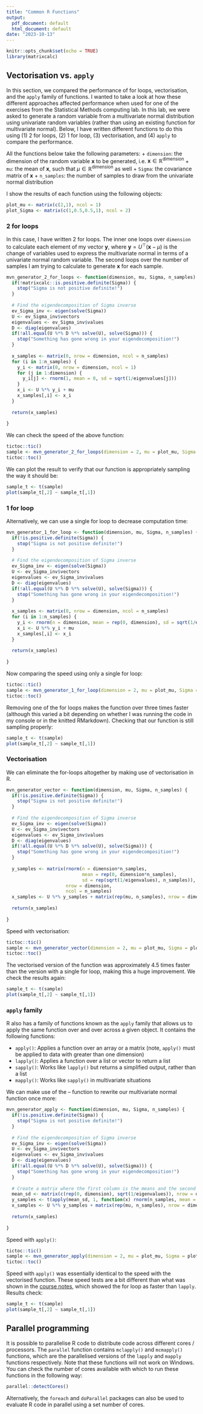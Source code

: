 ```yaml
---
title: "Common R Functions"
output:
  pdf_document: default
  html_document: default
date: "2023-10-13"
---
```


```r
knitr::opts_chunk$set(echo = TRUE)
library(matrixcalc)
```

## Vectorisation vs. `apply`

In this section, we compared the performance of for loops, vectorisation, and the `apply` family of functions. I wanted to take a look at how these different approaches affected performance when used for one of the exercises from the Statistical Methods computing lab. In this lab, we were asked to generate a random variable from a multivariate normal distribution using univariate random variables (rather than using an existing function for multivariate normal). Below, I have written different functions to do this using (1) 2 for loops, (2) 1 for loop, (3) vectorisation, and (4) `apply` to compare the performance.

All the functions below take the following parameters:
+ `dimension`: the dimension of the random variable $\textbf{x}$ to be generated, i.e. $\textbf{x} \in \mathbb{R}^\text{dimension}$
+ `mu`: the mean of $\textbf{x}$, such that $\mu \in \mathbb{R}^\text{dimension}$ as well
+ `Sigma`: the covariance matrix of $\textbf{x}$
+ `n_samples`: the number of samples to draw from the univariate normal distribution

I show the results of each function using the following objects:

```r
plot_mu <- matrix(c(2,1), ncol = 1)
plot_Sigma <- matrix(c(1,0.5,0.5,1), ncol = 2)
```


### 2 for loops

In this case, I have written 2 for loops. The inner one loops over `dimension` to calculate each element of my vector $\textbf{y}$, where $\textbf{y} = U^\top(\textbf{x} - \mu)$ is the change of variables used to express the multivariate normal in terms of a univariate normal random variable. The second loops over the number of samples I am trying to calculate to generate $\textbf{x}$ for each sample.

```r
mvn_generator_2_for_loops <- function(dimension, mu, Sigma, n_samples) {
  if(!matrixcalc::is.positive.definite(Sigma)) {
    stop("Sigma is not positive definite!")
  }
  
  # Find the eigendecomposition of Sigma inverse
  ev_Sigma_inv <- eigen(solve(Sigma))
  U <- ev_Sigma_inv$vectors
  eigenvalues <- ev_Sigma_inv$values
  D <- diag(eigenvalues)
  if(!all.equal(U %*% D %*% solve(U), solve(Sigma))) {
    stop("Something has gone wrong in your eigendecomposition!")
  }
  
  x_samples <- matrix(0, nrow = dimension, ncol = n_samples)
  for (i in 1:n_samples) {
    y_i <- matrix(0, nrow = dimension, ncol = 1)
    for (j in 1:dimension) {
      y_i[j] <- rnorm(1, mean = 0, sd = sqrt(1/eigenvalues[j]))
    }
    x_i <- U %*% y_i + mu
    x_samples[,i] <- x_i
  }
  
  return(x_samples)
  
}
```

We can check the speed of the above function:

```r
tictoc::tic()
sample <- mvn_generator_2_for_loops(dimension = 2, mu = plot_mu, Sigma = plot_Sigma, n_samples = 10000)
tictoc::toc()
```

We can plot the result to verify that our function is appropriately sampling the way it should be:

```r
sample_t <- t(sample)
plot(sample_t[,2] ~ sample_t[,1])
```

### 1 for loop

Alternatively, we can use a single for loop to decrease computation time:

```r
mvn_generator_1_for_loop <- function(dimension, mu, Sigma, n_samples) {
  if(!is.positive.definite(Sigma)) {
    stop("Sigma is not positive definite!")
  }
  
  # Find the eigendecomposition of Sigma inverse
  ev_Sigma_inv <- eigen(solve(Sigma))
  U <- ev_Sigma_inv$vectors
  eigenvalues <- ev_Sigma_inv$values
  D <- diag(eigenvalues)
  if(!all.equal(U %*% D %*% solve(U), solve(Sigma))) {
    stop("Something has gone wrong in your eigendecomposition!")
  }
  
  x_samples <- matrix(0, nrow = dimension, ncol = n_samples)
  for (i in 1:n_samples) {
    y_i <- rnorm(n = dimension, mean = rep(0, dimension), sd = sqrt(1/eigenvalues))
    x_i <- U %*% y_i + mu
    x_samples[,i] <- x_i
  }
  
  return(x_samples)
  
}
```

Now comparing the speed using only a single for loop:

```r
tictoc::tic()
sample <- mvn_generator_1_for_loop(dimension = 2, mu = plot_mu, Sigma = plot_Sigma, n_samples = 10000)
tictoc::toc()
```

Removing one of the for loops makes the function over three times faster (although this varied a bit depending on whether I was running the code in my console or in the knitted RMarkdown). Checking that our function is still sampling properly:

```r
sample_t <- t(sample)
plot(sample_t[,2] ~ sample_t[,1])
```

### Vectorisation

We can eliminate the for-loops altogether by making use of vectorisation in R.

```r
mvn_generator_vector <- function(dimension, mu, Sigma, n_samples) {
  if(!is.positive.definite(Sigma)) {
    stop("Sigma is not positive definite!")
  }
  
  # Find the eigendecomposition of Sigma inverse
  ev_Sigma_inv <- eigen(solve(Sigma))
  U <- ev_Sigma_inv$vectors
  eigenvalues <- ev_Sigma_inv$values
  D <- diag(eigenvalues)
  if(!all.equal(U %*% D %*% solve(U), solve(Sigma))) {
    stop("Something has gone wrong in your eigendecomposition!")
  }
  
  y_samples <- matrix(rnorm(n = dimension*n_samples,
                            mean = rep(0, dimension*n_samples),
                            sd = rep(sqrt(1/eigenvalues), n_samples)),
                      nrow = dimension,
                      ncol = n_samples)
  x_samples <- U %*% y_samples + matrix(rep(mu, n_samples), nrow = dimension, ncol = n_samples)
  
  return(x_samples)
  
}
```

Speed with vectorisation:

```r
tictoc::tic()
sample <- mvn_generator_vector(dimension = 2, mu = plot_mu, Sigma = plot_Sigma, n_samples = 10000)
tictoc::toc()
```

The vectorised version of the function was approximately 4.5 times faster than the version with a single for loop, making this a huge improvement. We check the results again:

```r
sample_t <- t(sample)
plot(sample_t[,2] ~ sample_t[,1])
```

### `apply` family

R also has a family of functions known as the `apply` family that allows us to apply the same function over and over across a given object. It contains the following functions:

+ `apply()`: Applies a function over an array or a matrix (note, `apply()` must be applied to data with greater than one dimension)
+ `lapply()`: Applies a function over a list or vector to return a list
+ `sapply()`: Works like `lapply()` but returns a simplified output, rather than a list
+ `mapply()`: Works like `sapply()` in multivariate situations

We can make use of the -- function to rewrite our multivariate normal function once more:

```r
mvn_generator_apply <- function(dimension, mu, Sigma, n_samples) {
  if(!is.positive.definite(Sigma)) {
    stop("Sigma is not positive definite!")
  }
  
  # Find the eigendecomposition of Sigma inverse
  ev_Sigma_inv <- eigen(solve(Sigma))
  U <- ev_Sigma_inv$vectors
  eigenvalues <- ev_Sigma_inv$values
  D <- diag(eigenvalues)
  if(!all.equal(U %*% D %*% solve(U), solve(Sigma))) {
    stop("Something has gone wrong in your eigendecomposition!")
  }
  
  # Create a matrix where the first column is the means and the second is the standard deviations
  mean_sd <- matrix(c(rep(0, dimension), sqrt(1/eigenvalues)), nrow = dimension, ncol = 2)
  y_samples <- t(apply(mean_sd, 1, function(x) rnorm(n_samples, mean = x[1], sd = x[2])))
  x_samples <- U %*% y_samples + matrix(rep(mu, n_samples), nrow = dimension, ncol = n_samples)
  
  return(x_samples)
  
}
```

Speed with `apply()`:

```r
tictoc::tic()
sample <- mvn_generator_apply(dimension = 2, mu = plot_mu, Sigma = plot_Sigma, n_samples = 10000)
tictoc::toc()
```

Speed with `apply()` was essentially identical to the speed with the vectorised function. These speed tests are a bit different than what was shown in the [course notes](https://awllee.github.io/sc1/common-r/apply/), which showed the for loop as faster than `lapply`. Results check:

```r
sample_t <- t(sample)
plot(sample_t[,2] ~ sample_t[,1])
```

## Parallel programming

It is possible to parallelise R code to distribute code across different cores / processors. The `parallel` function contains `mclapply()` and `mcmapply()` functions, which are the parallelised versions of the `lapply` and `mapply` functions respectively. Note that these functions will not work on Windows. You can check the number of cores available with which to run these functions in the following way:

```r
parallel::detectCores()
```

Alternatively, the `foreach` and `doParallel` packages can also be used to evaluate R code in parallel using a set number of cores.
